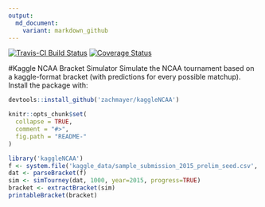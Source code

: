 ```yaml
---
output:
  md_document:
    variant: markdown_github
---
```


<!-- README.md is generated from README.Rmd. Please edit that file -->

[![Travis-CI Build Status](https://travis-ci.org/zachmayer/kaggleNCAA.png?branch=master)](https://travis-ci.org/zachmayer/kaggleNCAA)
[![Coverage Status](https://coveralls.io/repos/zachmayer/kaggleNCAA/badge.svg?branch=master)](https://coveralls.io/r/zachmayer/kaggleNCAA?branch=master)

#Kaggle NCAA Bracket Simulator
Simulate the NCAA tournament based on a kaggle-format bracket (with predictions for every possible matchup).  Install the package with:
```r
devtools::install_github('zachmayer/kaggleNCAA')
```

```r
knitr::opts_chunk$set(
  collapse = TRUE,
  comment = "#>",
  fig.path = "README-"
)
```

```r
library('kaggleNCAA')
f <- system.file('kaggle_data/sample_submission_2015_prelim_seed.csv', package = "kaggleNCAA", mustWork=TRUE)
dat <- parseBracket(f)
sim <- simTourney(dat, 1000, year=2015, progress=TRUE)
bracket <- extractBracket(sim)
printableBracket(bracket)
```

